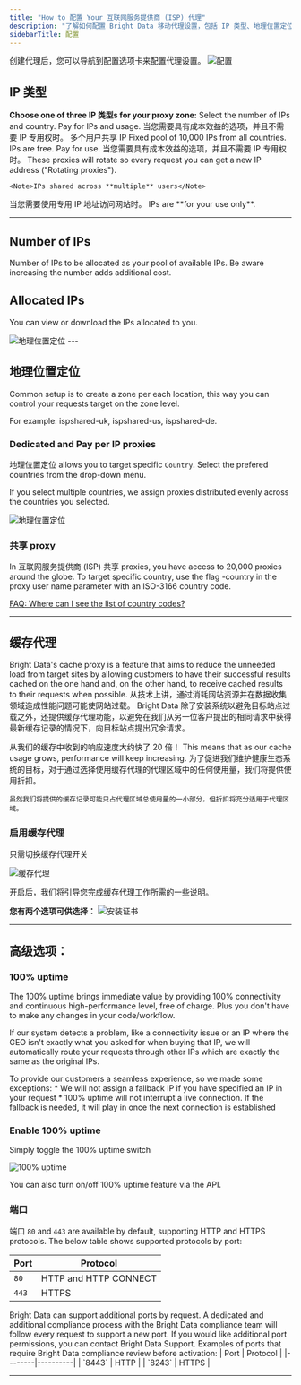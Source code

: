```yaml
---
title: "How to 配置 Your 互联网服务提供商 (ISP) 代理"
description: "了解如何配置 Bright Data 移动代理设置，包括 IP 类型、地理位置定位、缓存代理和高级选项，以实现最佳性能。"
sidebarTitle: 配置
---
```


<Accordion title="首先：导航到“配置”选项卡">
  创建代理后，您可以导航到配置选项卡来配置代理设置。
  <Frame>
    <img src="/images/proxy-networks/data-center/configuraton_tab.png" alt='配置'/>
  </Frame>
</Accordion>

## IP 类型

**Choose one of three IP 类型s for your proxy zone:**
<CardGroup cols={2}>
  <Card title="共享 (Pay per IP)" href="/proxy-networks/faqs#what-are-ip-types-for-isp" icon="square-1">
    <Tip>Select the number of IPs and country. Pay for IPs and usage.</Tip>
    当您需要具有成本效益的选项，并且不需要 IP 专用权时。
    <Note>多个用户共享 IP</Note>
  </Card>
  <Card title="共享 (Pay per Usage)" href="/proxy-networks/faqs#what-are-ip-types-for-isp" icon="square-2">
    <Tip>Fixed pool of 10,000 IPs from all countries. IPs are free. Pay for use.</Tip>
    当您需要具有成本效益的选项，并且不需要 IP 专用权时。 These proxies will rotate so every request you can get a new IP address ("Rotating proxies").

    <Note>IPs shared across **multiple** users</Note>
  </Card>
  <Card title="Dedicated" href="/proxy-networks/faqs#what-are-ip-types-for-isp" icon="square-3">
    当您需要使用专用 IP 地址访问网站时。
    <Note>IPs are **for your use only**.</Note>
  </Card>
</CardGroup>

---
## Number of IPs
Number of IPs to be allocated as your pool of available IPs.
<Warning>Be aware increasing the number adds additional cost.</Warning>

## Allocated IPs
You can view or download the IPs allocated to you.
<Frame>
  <img src="/images/proxy-networks/data-center/allocated-ips.png" alt='地理位置定位'/>
</Frame>
---

## 地理位置定位
<Tip>
  Common setup is to create a zone per each location, this way you can control your requests target on the zone level. 
 
  For example: ispshared-uk, ispshared-us, ispshared-de. 
</Tip>

### Dedicated and Pay per IP proxies
地理位置定位 allows you to target specific `Country`.
Select the prefered countries from the drop-down menu. 

If you select multiple countries, we assign proxies distributed  evenly across the countries you selected.

<Frame>
  <img src="/images/proxy-networks/data-center/geotargeting.png" alt='地理位置定位'/>
</Frame>

### 共享 proxy
In 互联网服务提供商 (ISP) 共享 proxies, you have access to 20,000 proxies around the globe. To target specific country, use the flag -country in the proxy user name parameter with an ISO-3166 country code. 

[FAQ: Where can I see the list of country codes?](https://docs.brightdata.com/cn/general/faqs#where-can-i-see-the-list-of-country-codes)

---

## 缓存代理
Bright Data's cache proxy is a feature that aims to reduce the unneeded load from target sites by allowing customers to have their successful results cached on the one hand and, on the other hand, to receive cached results to their requests when possible.
<AccordionGroup>
  <Accordion title="更健康的生态系统">
    从技术上讲，通过消耗网站资源并在数据收集领域造成性能问题可能使网站过载。 Bright Data 除了安装系统以避免目标站点过载之外，还提供缓存代理功能，以避免在我们从另一位客户提出的相同请求中获得最新缓存记录的情况下，向目标站点提出冗余请求。
  </Accordion>

  <Accordion title="提高了性能">
    从我们的缓存中收到的响应速度大约快了 20 倍！
    This means that as our cache usage grows, performance will keep increasing.
  </Accordion>

  <Accordion title="经济利益">
    为了促进我们维护健康生态系统的目标，对于通过选择使用缓存代理的代理区域中的任何使用量，我们将提供使用折扣。

    虽然我们将提供的缓存记录可能只占代理区域总使用量的一小部分，但折扣将充分适用于代理区域。
  </Accordion>

</AccordionGroup>

### 启用缓存代理
只需切换缓存代理开关
  <Frame>
    <img src="/images/proxy-networks/residential/cache_proxy.png" alt='缓存代理'/>
  </Frame>

开启后，我们将引导您完成缓存代理工作所需的一些说明。

**您有两个选项可供选择：**
<AccordionGroup>
  <Accordion title="安装证书">
    <Frame>
    <img src="/images/proxy-networks/residential/install_certificate.png" alt='安装证书'/>
  </Frame>
  </Accordion>

</AccordionGroup>

---

## 高级选项：

### 100% uptime
The 100% uptime brings immediate value by providing 100% connectivity and continuous high-performance level, free of charge. Plus you don't have to make any changes in your code/workflow.

If our system detects a problem, like a connectivity issue or an IP where the GEO isn't exactly what you asked for when buying that IP, we will automatically route your requests through other IPs which are exactly the same as the original IPs.

<Accordion title="Seamless integration">
  To provide our customers a seamless experience, so we made some exceptions:
  * We will not assign a fallback IP if you have specified an IP in your request
  * 100% uptime will not interrupt a live connection. If the fallback is needed, it will play in once the next connection is established
</Accordion>

### Enable 100% uptime
Simply toggle the 100% uptime switch
<Frame>
    <img src="/images/proxy-networks/data-center/100uptime.png" alt='100% uptime'/>
</Frame>

<Tip>You can also turn on/off 100% uptime feature via the API.</Tip>

### 端口
端口 `80` and `443` are available by default, supporting HTTP and HTTPS protocols.
The below table shows supported protocols by port:

| Port   | Protocol              |
|--------|-----------------------|
| `80`   | HTTP and HTTP CONNECT |
| `443`  | HTTPS                 |

<Accordion title="Request Additional ports">
  Bright Data can support additional ports by request. A dedicated and additional compliance process with the Bright Data compliance team will follow every request to support a new port.
  If you would like additional port permissions, you can contact Bright Data Support.
  Examples of ports that require Bright Data compliance review before activation:
  | Port   | Protocol |
  |--------|----------|
  | `8443` | HTTP     |
  | `8243` | HTTPS    |
</Accordion>

---
